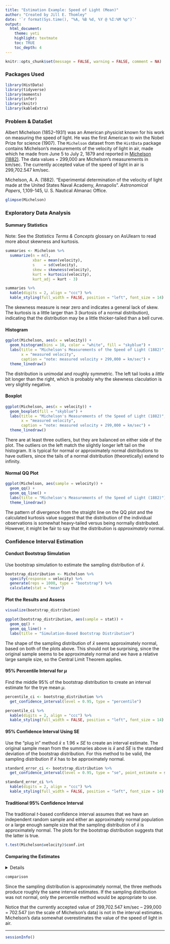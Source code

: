 ```yaml
---
title: "Estimation Example: Speed of Light (Mean)"
author: "Created by Jill E. Thomley"
date: '`r format(Sys.time(), "%A, %B %d, %Y @ %I:%M %p")`'
output: 
  html_document: 
    theme: yeti
    highlight: textmate
    toc: TRUE
    toc_depth: 4
---
```


```r
knitr::opts_chunk$set(message = FALSE, warning = FALSE, comment = NA)
```

### **Packages Used**

```r
library(HistData)
library(tidyverse)
library(moments)
library(infer)
library(knitr)
library(kableExtra)
```

### **Problem & DataSet**

Albert Michelson (1852–1931) was an American physicist known for his work on measuring the speed of light. He was the first American to win the Nobel Prize for science (1907). The `Michelson` dataset from the `HistData` package contains Michelson's measurements of the velocity of light in air, made which he made from June 5 to July 2, 1879 and reported in [Michelson (1882)](https://www.gutenberg.org/files/11753/11753-h/11753-h.htm). The data values + 299,000 are Michelson's measurements in km/sec. The currently accepted value of the speed of light in air is 299,702.547 km/sec.

Michelson, A. A. (1882). "Experimental determination of the velocity of light made at the United States Naval Academy, Annapolis". *Astronomical Papers*, 1,109-145, U. S. Nautical Almanac Office.

```r
glimpse(Michelson)
```

### **Exploratory Data Analysis**

#### **Summary Statistics**

Note: See the *Statistics Terms & Concepts* glossary on AsUlearn to read more about skewness and kurtosis.

```r
summaries <- Michelson %>% 
  summarize(n = n(),
            xbar = mean(velocity),
            s    = sd(velocity),
            skew = skewness(velocity),
            kurt = kurtosis(velocity),
            kurt_adj = kurt - 3)

summaries %>% 
  kable(digits = 2, align = "ccc") %>% 
  kable_styling(full_width = FALSE, position = "left", font_size = 14)
```

The skewness measure is near zero and indicates a general lack of skew. The kurtosis is a little larger than 3 (kurtosis of a normal distribution), indicating that the distribution may be a little thicker-tailed than a bell curve.

#### **Histogram**

```r
ggplot(Michelson, aes(x = velocity)) +
  geom_histogram(bins = 10, color = "white", fill = "skyblue") +
  labs(title = "Michelson's Measurements of the Speed of Light (1882)",
       x = "measured velocity",
       caption = "note: measured velocity + 299,000 = km/sec") +
  theme_linedraw()
```

The distribution is unimodal and roughly symmetric. The left tail looks a *little* bit longer than the right, which is probably why the skewness claculation is very slightly negative.

#### **Boxplot**

```r
ggplot(Michelson, aes(x = velocity)) +
  geom_boxplot(fill = "skyblue") +
  labs(title = "Michelson's Measurements of the Speed of Light (1882)",
       x = "measured velocity",
       caption = "note: measured velocity + 299,000 = km/sec") +
  theme_linedraw()
```

There are at least three outliers, but they are balanced on either side of the plot. The outliers on the left match the slightly longer left tail on the histogram. It is typical for normal or approximately normal distributions to have outliers, since the tails of a normal distribution (theoretically) extend to infinity. 

#### **Normal QQ Plot**

```r
ggplot(Michelson, aes(sample = velocity)) +
  geom_qq() +
  geom_qq_line() +
  labs(title = "Michelson's Measurements of the Speed of Light (1882)") +
  theme_linedraw()
```

The pattern of divergence from the straight line on the QQ plot and the calculated kurtosis value suggest that the distribution of the individual observations is somewhat heavy-tailed versus being normally distributed. However, it might be fair to say that the distribution is *approximately* normal.

### **Confidence Interval Estimation**

#### **Conduct Bootstrap Simulation**

Use bootstrap simulation to estimate the sampling distribution of $\bar{x}$.

```r
bootstrap_distribution <- Michelson %>% 
  specify(response = velocity) %>% 
  generate(reps = 1000, type = "bootstrap") %>% 
  calculate(stat = "mean")
```

#### **Plot the Results and Assess**

```r
visualize(bootstrap_distribution) 

ggplot(bootstrap_distribution, aes(sample = stat)) +
  geom_qq() +
  geom_qq_line() +
  labs(title = "Simulation-Based Bootstrap Distribution")
```

The shape of the sampling distribution of $\bar{x}$ seems approximately normal, based on both of the plots above. This should not be surprising, since the original sample seems to be approximately normal and we have a relative large sample size, so the Central Limit Theorem applies.

#### **95% Percentile Interval for $\mu$**

Find the middle 95% of the bootstrap distribution to create an interval estimate for the trye mean $\mu$.

```r
percentile_ci <- bootstrap_distribution %>% 
  get_confidence_interval(level = 0.95, type = "percentile")

percentile_ci %>% 
  kable(digits = 2, align = "ccc") %>% 
  kable_styling(full_width = FALSE, position = "left", font_size = 14)
```

#### **95% Confidence Interval Using SE**

Use the "plug in" method $\bar{x} \pm 1.96 \times SE$ to create an interval estimate. The original sample mean from the summaries above is $\bar{x}$ and $SE$ is the standard deviation of the bootstrap distribution. For this method to be valid, the sampling distribution if $\bar{x}$ has to be approximately normal. 

```r
standard_error_ci <- bootstrap_distribution %>% 
  get_confidence_interval(level = 0.95, type = "se", point_estimate = summaries$xbar)

standard_error_ci %>% 
  kable(digits = 2, align = "ccc") %>% 
  kable_styling(full_width = FALSE, position = "left", font_size = 14)
```

#### **Traditional 95% Confidence Interval**

The traditional *t*-based confidence interval assumes that we have an independent random sample and either an approximately normal population or a large enough sample size that the sampling distribution of $\bar{x}$ is approximately normal. The plots for the bootstrap distribution suggests that the latter is true.

```r
t.test(Michelson$velocity)$conf.int
```

#### **Comparing the Estimates**

<details>
```r
comparison <- rbind(percentile_ci, 
      standard_error_ci,
      tibble(lower_ci = t.test(Michelson$velocity)$conf.int[1],
             upper_ci = t.test(Michelson$velocity)$conf.int[2])) %>% 
  mutate(type = c("Percentile", "SE Method", "Traditional"),
         width = upper_ci - lower_ci) %>% 
  relocate(type, .before = lower_ci) %>% 
  kable(digits = 2, align = "lcc") %>% 
  kable_styling(full_width = FALSE, position = "left", font_size = 14)
```
</details>

```r
comparison
```

Since the sampling distribution is approximately normal, the three methods produce roughly the same interval estimates. If the sampling distribution was not normal, only the percentile method would be appropriate to use.

Notice that the currently accepted value of 299,702.547 km/sec -- 299,000 = 702.547 (on the scale of Michelson's data) is not in the interval estimates. Michelson's data somewhat overestimates the value of the speed of light in air.

<hr>
```r
sessionInfo()
```

